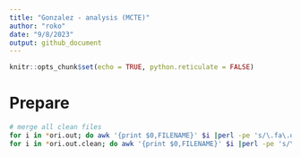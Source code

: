 ```yaml
---
title: "Gonzalez - analysis (MCTE)"
author: "roko"
date: "9/8/2023"
output: github_document
---
```


```r
knitr::opts_chunk$set(echo = TRUE, python.reticulate = FALSE)
```


# Prepare   

```bash
# merge all clean files
for i in *ori.out; do awk '{print $0,FILENAME}' $i |perl -pe 's/\.fa\.ori\.out//'
for i in *ori.out.clean; do awk '{print $0,FILENAME}' $i |perl -pe 's/\.fa\.ori\.out\.clean//'; done > merged.clean.sum

```

